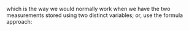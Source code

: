 which is the way we would normally work when we have the two
measurements stored using two distinct variables; or, use the formula
approach: 

